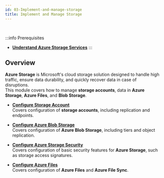 ```yaml
---
id: 03-Implement-and-manage-storage
title: Implement and Manage Storage
---
```


<br/>

:::info Prerequisites
- [**Understand Azure Storage Services**](/docs/Microsoft-Azure/Azure-Fundamentals/AZ-907)
:::

## Overview

**Azure Storage** is Microsoft's cloud storage solution designed to handle high traffic, ensure data durability, and quickly recover data in case of disruptions.  
This module covers how to manage **storage accounts**, data in **Azure Storage**, **Azure Files**, and **Blob Storage**.

* [**Configure Storage Account**](/docs/Microsoft-Azure/Microsoft-Azure-Administrator/Implement-and-manage-storage/AZ-1055)<br />
Covers configuration of **storage accounts**, including replication and endpoints.

* [**Configure Azure Blob Storage**](/docs/Microsoft-Azure/Microsoft-Azure-Administrator/Implement-and-manage-storage/AZ-1056)<br />
Covers configuration of **Azure Blob Storage**, including tiers and object replication.

* [**Configure Azure Storage Security**](/docs/Microsoft-Azure/Microsoft-Azure-Administrator/Implement-and-manage-storage/AZ-1057)<br />
Covers configuration of basic security features for **Azure Storage**, such as storage access signatures.

* [**Configure Azure Files**](/docs/Microsoft-Azure/Microsoft-Azure-Administrator/Implement-and-manage-storage/AZ-1058)<br />
Covers configuration of **Azure Files** and **Azure File Sync**.
